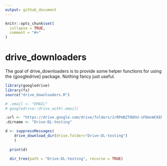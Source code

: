 ```yaml
---
output: github_document
---
```


<!-- README.md is generated from README.Rmd. Please edit that file -->

```r
knitr::opts_chunk$set(
  collapse = TRUE,
  comment = "#>"
)
```

# drive_downloaders

<!-- badges: start -->
<!-- badges: end -->

The goal of drive_downloaders is to provide some helper functions for using the
{googledrive} package. Nothing fancy just useful.

```r
library(googledrive)
library(fs)
source("drive_downloaders.R")

# .email <- "EMAIL"
# googledrive::drive_auth(.email)

.url <- "https://drive.google.com/drive/folders/1rRPmBZT0OhU-sFDmvWCKEMiYt7Tqh8aM"
.dirname <- "Drive-DL-testing"

d <- suppressMessages(
    drive_download_dir(drive.folder="Drive-DL-testing")
    )
  
  print(d)
  
  dir_tree(path = "Drive-DL-testing", recurse = TRUE)


```

